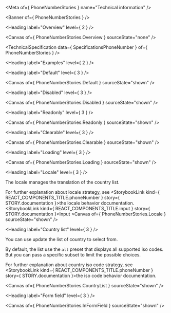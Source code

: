 
<Meta of={ PhoneNumberStories } name="Technical information" />

<Banner of={ PhoneNumberStories } />

<Heading label="Overview" level={ 2 } />

<Canvas of={ PhoneNumberStories.Overview } sourceState="none" />

<TechnicalSpecification data={ SpecificationsPhoneNumber } of={ PhoneNumberStories } />

<Heading label="Examples" level={ 2 } />

<Heading label="Default" level={ 3 } />

<Canvas of={ PhoneNumberStories.Default } sourceState="shown" />

<Heading label="Disabled" level={ 3 } />

<Canvas of={ PhoneNumberStories.Disabled } sourceState="shown" />

<Heading label="Readonly" level={ 3 } />

<Canvas of={ PhoneNumberStories.Readonly } sourceState="shown" />

<Heading label="Clearable" level={ 3 } />

<Canvas of={ PhoneNumberStories.Clearable } sourceState="shown" />

<Heading label="Loading" level={ 3 } />

<Canvas of={ PhoneNumberStories.Loading } sourceState="shown" />

<Heading label="Locale" level={ 3 } />

The locale manages the translation of the country list.

For further explanation about locale strategy, see <StorybookLink kind={ REACT_COMPONENTS_TITLE.phoneNumber } story={ STORY.documentation }>the locale behavior documentation</StorybookLink>.
                                                   <StorybookLink kind={ REACT_COMPONENTS_TITLE.input } story={ STORY.documentation }>Input</StorybookLink>
<Canvas of={ PhoneNumberStories.Locale } sourceState="shown" />

<Heading label="Country list" level={ 3 } />

You can use update the list of country to select from.

By default, the list use the `all` preset that displays all supported iso codes. But you can pass a specific subset to limit the possible choices.

For further explanation about country iso code strategy, see <StorybookLink kind={ REACT_COMPONENTS_TITLE.phoneNumber } story={ STORY.documentation }>the iso code behavior documentation</StorybookLink>.

<Canvas of={ PhoneNumberStories.CountryList } sourceState="shown" />

<Heading label="Form field" level={ 3 } />

<Canvas of={ PhoneNumberStories.InFormField } sourceState="shown" />
